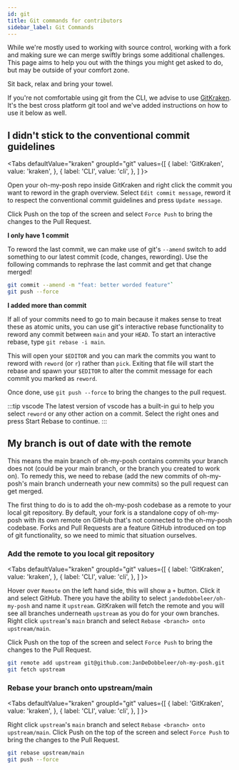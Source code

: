 ```yaml
---
id: git
title: Git commands for contributors
sidebar_label: Git Commands
---
```



While we're mostly used to working with source control, working with a fork and making sure
we can merge swiftly brings some additional challenges. This page aims to help you out with the things you might
get asked to do, but may be outside of your comfort zone.

Sit back, relax and bring your towel.

If you're not comfortable using git from the CLI, we advise to use [GitKraken][kraken]. It's the best cross platform git tool and
we've added instructions on how to use it below as well.

## I didn't stick to the conventional commit guidelines

<Tabs
  defaultValue="kraken"
  groupId="git"
  values={[
    { label: 'GitKraken', value: 'kraken', },
    { label: 'CLI', value: 'cli', },
  ]
}>
<TabItem value="kraken">

Open your oh-my-posh repo inside GitKraken and right click the commit you want to reword in the graph overview.
Select `Edit commit message`, reword it to respect the conventional commit guidelines and press `Update message`.

Click Push on the top of the screen and select `Force Push` to bring the changes to the Pull Request.

</TabItem>
<TabItem value="cli">

**I only have 1 commit**

To reword the last commit, we can make use of git's `--amend` switch to add something to our latest commit (code, changes, rewording).
Use the following commands to rephrase the last commit and get that change merged!

```bash
git commit --amend -m "feat: better worded feature"`
git push --force
```

**I added more than commit**

If all of your commits need to go to main because it makes sense to treat these as atomic units, you can use git's interactive rebase
functionality to reword any commit between `main` and your `HEAD`. To start an interactive rebase, type `git rebase -i main`.

This will open your `$EDITOR` and you can mark the commits you want to reword with `reword` (or `r`) rather than `pick`.
Exiting that file will start the rebase and spawn your `$EDITOR` to alter the commit message for each commit you marked as `reword`.

Once done, use `git push --force` to bring the changes to the pull request.

:::tip vscode
The latest version of vscode has a built-in gui to help you select `reword` or any other action on a commit. Select the right ones and press
Start Rebase to continue.
:::

</TabItem>
</Tabs>

## My branch is out of date with the remote

This means the main branch of oh-my-posh contains commits your branch does not (could be your main branch, or the branch you created to work on).
To remedy this, we need to rebase (add the new commits of oh-my-posh's main branch underneath your new commits) so the pull request can get merged.

The first thing to do is to add the oh-my-posh codebase as a remote to your local git repository. By default, your fork is a standalone copy
of oh-my-posh with its own remote on GitHub that's not connected to the oh-my-posh codebase. Forks and Pull Requests are a feature GitHub introduced
on top of git functionality, so we need to mimic that situation ourselves.


### Add the remote to you local git repository

<Tabs
  defaultValue="kraken"
  groupId="git"
  values={[
    { label: 'GitKraken', value: 'kraken', },
    { label: 'CLI', value: 'cli', },
  ]
}>
<TabItem value="kraken">

Hover over `Remote` on the left hand side, this will show a `+` button. Click it and select GitHub. There you have the ability to select
`jandedobbeleer/oh-my-posh` and name it `upstream`. GitKraken will fetch the remote and you will see all branches underneath `upstream` as
you do for your own branches. Right click `upstream`'s `main` branch and select `Rebase <branch> onto upstream/main`.

Click Push on the top of the screen and select `Force Push` to bring the changes to the Pull Request.

</TabItem>
<TabItem value="cli">

```bash
git remote add upstream git@github.com:JanDeDobbeleer/oh-my-posh.git
git fetch upstream
```

</TabItem>
</Tabs>

### Rebase your branch onto upstream/main

<Tabs
  defaultValue="kraken"
  groupId="git"
  values={[
    { label: 'GitKraken', value: 'kraken', },
    { label: 'CLI', value: 'cli', },
  ]
}>
<TabItem value="kraken">

Right click `upstream`'s `main` branch and select `Rebase <branch> onto upstream/main`. Click Push on the top of the screen and select
`Force Push` to bring the changes to the Pull Request.

</TabItem>
<TabItem value="cli">

```bash
git rebase upstream/main
git push --force
```

</TabItem>
</Tabs>

[kraken]: https://www.gitkraken.com/invite/nQmDPR9D
